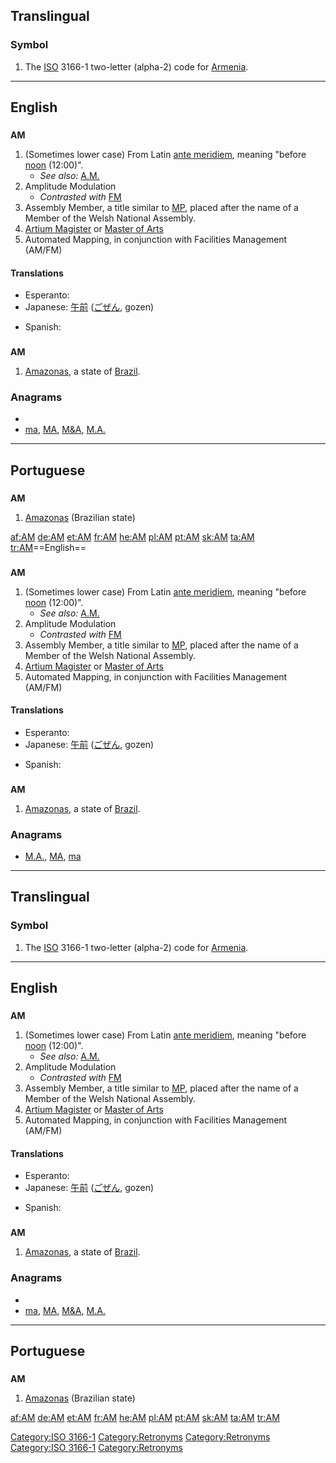 {{also|Appendix:Variations of "am"}}
==Translingual==
===Symbol===
{{infl|mul|symbol}}
# The [[ISO]] 3166-1 two-letter (alpha-2) code for [[Armenia]].

[[Category:ISO 3166-1]]
----

==English==
{{wikipedia|AM}}
==={{initialism}}===
'''AM'''

# (Sometimes lower case) From Latin [[ante meridiem]], meaning "before [[noon]] (12:00)".
#* ''See also:'' [[A.M.]]
# Amplitude Modulation
#* ''Contrasted with'' [[FM]]
# Assembly Member, a title similar to [[MP]], placed after the name of a Member of the Welsh National Assembly.
# [[Artium Magister]] or [[Master of Arts]]
# Automated Mapping, in conjunction with Facilities Management (AM/FM) 

====Translations====
{{trans-top|before noon}}
* Esperanto: {{t-|eo|a.t.m.|xs=Esperanto}}
* Japanese: [[午前]] ([[ごぜん]], gozen)
{{trans-mid}}
* Spanish: {{t-|es|AM}}
{{trans-bottom}}

==={{abbreviation}}===
'''AM'''

# [[Amazonas]], a state of [[Brazil]].

===Anagrams===
* {{alphagram|am}}
* [[ma#English|ma]], [[MA#English|MA]], [[M&A#English|M&A]], [[M.A.#English|M.A.]]

[[Category:Retronyms]]

----

==Portuguese==

==={{abbreviation|pt}}===
'''AM'''

# [[Amazonas]] (Brazilian state)

[[af:AM]]
[[de:AM]]
[[et:AM]]
[[fr:AM]]
[[he:AM]]
[[pl:AM]]
[[pt:AM]]
[[sk:AM]]
[[ta:AM]]
[[tr:AM]]==English==
{{wikipedia|AM}}
==={{initialism}}===
'''AM'''

# (Sometimes lower case) From Latin [[ante meridiem]], meaning "before [[noon]] (12:00)".
#* ''See also:'' [[A.M.]]
# Amplitude Modulation
#* ''Contrasted with'' [[FM]]
# Assembly Member, a title similar to [[MP]], placed after the name of a Member of the Welsh National Assembly.
# [[Artium Magister]] or [[Master of Arts]]
# Automated Mapping, in conjunction with Facilities Management (AM/FM) 

====Translations====
{{trans-top|before noon}}
* Esperanto: {{t-|eo|a.t.m.|xs=Esperanto}}
* Japanese: [[午前]] ([[ごぜん]], gozen)
{{trans-mid}}
* Spanish: {{t-|es|AM}}
{{trans-bottom}}

==={{abbreviation}}===
'''AM'''

# [[Amazonas]], a state of [[Brazil]].

===Anagrams===
* [[M.A.#English|M.A.]], [[MA#English|MA]], [[ma#English|ma]]

[[Category:Retronyms]]

----

{{also|Appendix:Variations of "am"}}
==Translingual==
===Symbol===
{{infl|mul|symbol}}
# The [[ISO]] 3166-1 two-letter (alpha-2) code for [[Armenia]].

[[Category:ISO 3166-1]]
----

==English==
{{wikipedia|AM}}
==={{initialism}}===
'''AM'''

# (Sometimes lower case) From Latin [[ante meridiem]], meaning "before [[noon]] (12:00)".
#* ''See also:'' [[A.M.]]
# Amplitude Modulation
#* ''Contrasted with'' [[FM]]
# Assembly Member, a title similar to [[MP]], placed after the name of a Member of the Welsh National Assembly.
# [[Artium Magister]] or [[Master of Arts]]
# Automated Mapping, in conjunction with Facilities Management (AM/FM) 

====Translations====
{{trans-top|before noon}}
* Esperanto: {{t-|eo|a.t.m.|xs=Esperanto}}
* Japanese: [[午前]] ([[ごぜん]], gozen)
{{trans-mid}}
* Spanish: {{t-|es|AM}}
{{trans-bottom}}

==={{abbreviation}}===
'''AM'''

# [[Amazonas]], a state of [[Brazil]].

===Anagrams===
* {{alphagram|am}}
* [[ma#English|ma]], [[MA#English|MA]], [[M&A#English|M&A]], [[M.A.#English|M.A.]]

[[Category:Retronyms]]

----

==Portuguese==

==={{abbreviation|pt}}===
'''AM'''

# [[Amazonas]] (Brazilian state)

[[af:AM]]
[[de:AM]]
[[et:AM]]
[[fr:AM]]
[[he:AM]]
[[pl:AM]]
[[pt:AM]]
[[sk:AM]]
[[ta:AM]]
[[tr:AM]]